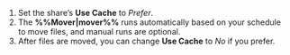 1. Set the share’s **Use Cache** to *Prefer*.
2. The **%%Mover|mover%%** runs automatically based on your schedule to move files, and manual runs are optional.
3. After files are moved, you can change **Use Cache** to *No* if you prefer.

